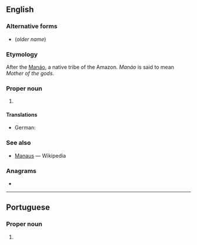 {{also|manaus}}
==English==

===Alternative forms===
* {{l|en|Manáos}} (''older name'')

===Etymology===
After the [[Manáo]], a native {{etyl|arw|en}} tribe of the Amazon. ''Manáo'' is said to mean ''Mother of the gods''.

===Proper noun===
{{en-proper noun}}

# {{place:Brazil/state capital|en|state=Amazonas}}

====Translations====
{{trans-top|capital of Amazonas}}
* German: {{t+|de|Manaus}}
{{trans-mid}}
{{trans-bottom}}

===See also===
* [[w:Manaus|Manaus]] — Wikipedia

===Anagrams===
* {{anagrams|en|a=aamnsu|Amanus|Aumans|Umanas|namasu|samanu}}

----

==Portuguese==

===Proper noun===
{{pt-proper noun}}

# {{place:Brazil/state capital|pt|state=Amazonas}}